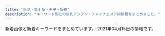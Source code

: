 ```yaml
---
title: "赤羽・東十条・王子・板橋"
description: "キーワード別にの巨乳アジアン・チャイナエステ嬢情報をまとめました。"
---
```


新着画像と新着キーワードをまとめています。
2021年04月15日の情報です。

<DmmAffiliateIns />
<KeywordTable
  shops={
    [
    {
        "station": "JR\u8d64\u7fbd\u99c5\u6771\u53e3",
        "url": "https://www.sinraku.work/",
        "name": "\u5fc3\u697d",
        "keywords": {},
        "img_links": [
            "https://www.sinraku.work/images/interior_t.jpg",
            "https://www.sinraku.work/img/rina1.jpg",
            "https://www.sinraku.work/img/miho1.jpg",
            "https://www.sinraku.work/img/koko1.jpg",
            "https://www.sinraku.work/images/news.jpg",
            "https://www.sinraku.work/staff/koko.jpg",
            "https://www.sinraku.work/staff/miho.jpg",
            "https://www.sinraku.work/images/rec.jpg",
            "https://www.sinraku.work/images/menu/staff.png",
            "https://www.sinraku.work/images/staff_t.jpg",
            "https://www.sinraku.work/images/menu/top.png",
            "https://www.sinraku.work/images/sys.png",
            "https://www.sinraku.work/images/tg.png",
            "https://www.sinraku.work/staff/rina.jpg",
            "https://www.sinraku.work/images/time.jpg",
            "https://www.sinraku.work/images/menu/interior.png",
            "https://www.sinraku.work/images/int2.png",
            "https://www.sinraku.work/staff/kai.jpg",
            "https://www.sinraku.work/img/kai1.jpg",
            "https://www.sinraku.work/images/int1.jpg",
            "https://www.sinraku.work/images/tel.png"
        ]
    },
    {
        "url": "http://www.crossu.xyz/",
        "img_links": [
            "http://www.crossu.xyz/templets/default/picture/head.jpg",
            "http://www.crossu.xyz/uploads/191129/1-19112914393CK.jpg",
            "http://www.crossu.xyz/templets/default/picture/news.jpg",
            "http://www.crossu.xyz/templets/default/picture/rec1.png",
            "http://www.crossu.xyz/templets/default/picture/interior_t.jpg",
            "http://www.crossu.xyz/uploads/181211/1-1Q2111433162D.jpg",
            "http://www.crossu.xyz/uploads/allimg/180620/1-1P6201013133b.jpg",
            "http://www.crossu.xyz/templets/default/picture/staff_t.jpg",
            "http://www.crossu.xyz/uploads/200528/1-20052Q52142229.jpg",
            "http://www.crossu.xyz/uploads/190924/1-1Z9241056212J.jpg",
            "http://www.crossu.xyz/uploads/180621/1-1P621101232H4.jpg",
            "http://www.crossu.xyz/uploads/191119/1-19111915043V27.jpg",
            "http://www.crossu.xyz/uploads/180620/1-1P62010154K00.png",
            "http://www.crossu.xyz/uploads/180620/1-1P62010193X63.jpg"
        ],
        "keywords": {
            "\u30bb\u30af\u30b7\u30fc": 5
        },
        "name": "\u685c\u306e\u604b",
        "station": "JR\u738b\u5b50\u99c5\u5317\u53e3"
    },
    {
        "name": "\u7f8e\u5065",
        "img_links": [
            "http://oji.pink/images/1.png",
            "http://oji.pink/images/g7.jpg",
            "http://oji.pink/images/3.png",
            "http://oji.pink/images/yuki.jpg",
            "http://oji.pink/images/new1.jpg",
            "http://oji.pink/images/r4.jpg",
            "http://oji.pink/images/r3.jpg",
            "http://oji.pink/images/r1.jpg",
            "http://oji.pink/images/top.jpg",
            "http://oji.pink/images/aki.jpg",
            "http://oji.pink/images/zi_link.png",
            "http://oji.pink/images/mobile.jpg",
            "http://oji.pink/images/zi_staff.png",
            "http://oji.pink/images/g5.jpg",
            "http://oji.pink/images/g0.jpg",
            "http://oji.pink/images/g2.jpg",
            "http://oji.pink/images/r2.jpg",
            "http://oji.pink/images/g1.jpg"
        ],
        "station": "JR\u738b\u5b50\u99c5\u5317\u53e3",
        "keywords": {
            "C": 15
        },
        "url": "http://oji.pink/"
    },
    {
        "keywords": {
            "87": 3,
            "89": 3,
            "88": 3,
            "98": 1,
            "\u30bb\u30af\u30b7\u30fc": 6
        },
        "name": "FLOWER",
        "url": "http://esthe-japan.work/flower/",
        "station": "JR\u8d64\u7fbd\u99c5\u5357\u6539\u672d\u53e3(\u6771)",
        "img_links": [
            "http://esthe-japan.work/flower/upload/202004/1588153474.png"
        ]
    },
    {
        "url": "https://nippori-massage.com/",
        "keywords": {},
        "img_links": [
            "https://nippori-massage.com/images/main1.jpg",
            "https://nippori-massage.com/icon/twitter.png",
            "https://nippori-massage.com/footer/footer-staff.png",
            "https://nippori-massage.com/room/room-l3.jpg",
            "https://nippori-massage.com/staff/sakura-l1.jpg",
            "https://nippori-massage.com/room/room-l1.jpg",
            "https://nippori-massage.com/icon/yelp.png",
            "https://nippori-massage.com/line/line-qr.png",
            "https://nippori-massage.com/images/qrcode.png",
            "https://nippori-massage.com/images/clear.png",
            "https://nippori-massage.com/images/esthe2.jpg",
            "https://nippori-massage.com/images/obi.jpg",
            "https://nippori-massage.com/images/esthe4.jpg",
            "https://nippori-massage.com/mens-esthe/2021/04/15/sakura-s1.jpg",
            "https://nippori-massage.com/images/main-sp.jpg",
            "https://nippori-massage.com/line/10min-coupon.png",
            "https://nippori-massage.com/room/room-l2.jpg",
            "https://nippori-massage.com/images/line_friend.png",
            "https://nippori-massage.com/room/room-l4.jpg",
            "https://scdn.line-apps.com/n/line_add_friends/btn/ja.png",
            "https://nippori-massage.com/icon/line.png",
            "https://nippori-massage.com/staff/mirei-s1.jpg",
            "https://nippori-massage.com/footer/footer-line.png",
            "https://nippori-massage.com/images/header3.png",
            "https://nippori-massage.com/images/esthe1.jpg",
            "https://nippori-massage.com//icon/facebook.png",
            "https://nippori-massage.com/images/esthe3.jpg",
            "https://nippori-massage.com/footer/footer-tel.png",
            "https://nippori-massage.com/icon/facebook.png",
            "https://nippori-massage.com/staff/sakura-s1.jpg"
        ],
        "name": "\u56de\u697d\u82d1",
        "station": "\u5c3e\u4e45\u99c5"
    },
    {
        "station": "JR\u8d64\u7fbd\u99c5",
        "keywords": {},
        "img_links": [
            "http://kissyourelax.xyz/uploads/191213/1-19121315493M58.jpg",
            "http://kissyourelax.xyz/uploads/200929/1-200929125F62K.jpg",
            "http://kissyourelax.xyz/uploads/200929/1-200929125H1111.jpg",
            "http://kissyourelax.xyz/uploads/191213/1-1912131550052E.jpg",
            "http://kissyourelax.xyz/uploads/190712/1-1ZG2111A3147.jpg",
            "http://kissyourelax.xyz/img/s0.png",
            "http://kissyourelax.xyz/uploads/190625/1-1Z625204313L6.jpg",
            "http://kissyourelax.xyz/uploads/190802/1-1ZP20P91YN.jpg",
            "http://kissyourelax.xyz/uploads/190422/1-1Z422144244F3.jpg",
            "http://kissyourelax.xyz/uploads/190802/1-1ZP20P930U4.jpg",
            "http://kissyourelax.xyz/uploads/191129/1-191129154603T5.jpg",
            "http://kissyourelax.xyz/uploads/190422/1-1Z42214343N22.jpg",
            "http://kissyourelax.xyz/uploads/190426/1-1Z4261G1591I.jpg",
            "http://kissyourelax.xyz/uploads/190426/1-1Z4261G221600.jpg",
            "http://kissyourelax.xyz/uploads/200812/1-200Q2125423452.jpg",
            "http://kissyourelax.xyz/uploads/190514/1-1Z5140R02A31.jpg",
            "http://kissyourelax.xyz/uploads/190426/1-1Z4261G229208.jpg",
            "http://kissyourelax.xyz/uploads/190625/1-1Z625203Q3N2.jpg",
            "http://kissyourelax.xyz/uploads/190712/1-1ZG2111F3448.jpg",
            "http://kissyourelax.xyz/uploads/190514/1-1Z5140R044351.jpg",
            "http://kissyourelax.xyz/uploads/190422/1-1Z422143352a6.jpg",
            "http://kissyourelax.xyz/uploads/200812/1-200Q212540D24.jpg",
            "http://kissyourelax.xyz/uploads/190920/1-1Z9200Z645220.jpg",
            "http://kissyourelax.xyz/img/botton.jpg"
        ],
        "name": "Kiss you",
        "url": "http://kissyourelax.xyz/"
    },
    {
        "keywords": {
            "85": 2,
            "87": 6,
            "D": 6,
            "\u30bb\u30af\u30b7\u30fc": 3
        },
        "url": "http://www.goodtime.iesjp.com/",
        "img_links": [
            "http://www.goodtime.iesjp.com/images/m-right.jpg",
            "http://www.goodtime.iesjp.com/photo_news/upimg/39901600bd6533312b_0.jpg",
            "http://www.goodtime.iesjp.com/images/m-yejiao.jpg",
            "http://www.goodtime.iesjp.com/photo_news/upimg/2288060497ed9031e6_0.jpg",
            "http://www.goodtime.iesjp.com/images/call.png",
            "http://www.goodtime.iesjp.com/images/top-left01.jpg",
            "http://www.goodtime.iesjp.com/images/m-top02.jpg",
            "http://www.goodtime.iesjp.com/photo_news/upimg/6226360739cbd5fa6e_0.jpg",
            "http://www.goodtime.iesjp.com/images/m-head.jpg",
            "http://www.goodtime.iesjp.com/files/004.jpg",
            "http://www.goodtime.iesjp.com/images/m-top-right01.jpg",
            "http://www.goodtime.iesjp.com/photo_news/upimg/529386029caabbb08f_0.jpg",
            "http://www.goodtime.iesjp.com/files/001.jpg",
            "http://www.goodtime.iesjp.com/photo_news/upimg/1591860540114b630a_0.jpg",
            "http://www.goodtime.iesjp.com/files/003.jpg",
            "http://www.goodtime.iesjp.com/images/m-top-right04.jpg",
            "http://www.goodtime.iesjp.com/images/m-top-right02.jpg",
            "http://www.goodtime.iesjp.com/photo_news/upimg/20911603de0e3ad912_0.jpg",
            "http://www.goodtime.iesjp.com/images/m-top-right03.jpg",
            "http://www.goodtime.iesjp.com/photo_news/upimg/43415603819cc9fd0d_1.jpg",
            "http://www.goodtime.iesjp.com/images/m-top03.jpg",
            "http://www.goodtime.iesjp.com/files/006.jpg",
            "http://www.goodtime.iesjp.com/images/m-left.jpg"
        ],
        "name": "GOOD TIME",
        "station": "\u8d64\u7fbd\u5ca9\u6df5\u99c52\u756a\u51fa\u53e3"
    },
    {
        "url": "https://wagaya.xyz.mn/",
        "name": "\u6211\u304c\u5bb6",
        "keywords": {
            "86": 5,
            "C": 11,
            "D": 20,
            "85": 10,
            "83": 5
        },
        "img_links": [
            "https://wagaya.xyz.mn/photos/sites/56/2021/04/2021040709294095.jpg",
            "https://wagaya.xyz.mn/photos/sites/56/2021/04/2021041205512892.jpg",
            "https://wagaya.xyz.mn/images/s_news.png",
            "https://wagaya.xyz.mn/photos/sites/56/2021/04/2021041205512961.jpg",
            "https://wagaya.xyz.mn/images/top.jpg",
            "https://wagaya.xyz.mn/images/nbj1.png",
            "https://wagaya.xyz.mn/images/s_staff.png",
            "https://wagaya.xyz.mn/images/mobile.jpg",
            "https://wagaya.xyz.mn/photos/sites/56/2021/04/2021040506054956.jpg",
            "https://wagaya.xyz.mn/photos/sites/56/2021/04/202104050602539.jpg"
        ],
        "station": "JR\u738b\u5b50\u99c5\u4e2d\u592e\u53e3"
    },
    {
        "station": "JR\u8d64\u7fbd\u99c5\u6771\u53e3",
        "keywords": {
            "87": 2,
            "82": 2,
            "84": 2,
            "86": 4
        },
        "url": "http://angel-aroma.net/",
        "img_links": [
            "http://angel-aroma.net/img/m6.jpg",
            "http://angel-aroma.net/img/m1.jpg",
            "http://angel-aroma.net/img/sta3.jpg",
            "http://angel-aroma.net/img/sta5.jpg",
            "http://angel-aroma.net/img/m20.jpg",
            "http://angel-aroma.net/img/no.png",
            "http://angel-aroma.net/img/qr.jpg",
            "http://angel-aroma.net/img/sta2.jpg",
            "http://angel-aroma.net/img/m10.jpg",
            "http://angel-aroma.net/img/m4.jpg",
            "http://angel-aroma.net/img/sta1.jpg",
            "http://angel-aroma.net/img/m30.jpg",
            "http://angel-aroma.net/img/sta6.jpg",
            "http://angel-aroma.net/img/top.jpg",
            "http://angel-aroma.net/img/stafft.jpg",
            "http://angel-aroma.net/img/m3.jpg",
            "http://angel-aroma.net/img/m2.jpg",
            "http://angel-aroma.net/img/m5.jpg"
        ],
        "name": "\u30c0\u30fc\u30ea\u30f3"
    },
    {
        "url": "http://tenpo5.iest.info/",
        "keywords": {},
        "name": "\u3084\u3059\u3089\u304e",
        "img_links": [],
        "station": "JR\u738b\u5b50\u99c5\u5317\u53e3"
    },
    {
        "station": "\u84ee\u6839\u99c5\u6771\u53e3",
        "name": "\u767e\u5408",
        "url": "http://www.l-yuri.work/",
        "keywords": {},
        "img_links": [
            "http://www.l-yuri.work/images/2.png",
            "http://www.l-yuri.work/images/int2.png",
            "http://www.l-yuri.work/img/emi1.jpg",
            "http://www.l-yuri.work/images/s1.png",
            "http://www.l-yuri.work/images/sys.png",
            "http://www.l-yuri.work/staff/emi.jpg",
            "http://www.l-yuri.work/images/mobile.jpg",
            "http://www.l-yuri.work/images/4.png",
            "http://www.l-yuri.work/staff/kaori.jpg",
            "http://www.l-yuri.work/images/1.png",
            "http://www.l-yuri.work/images/3.png",
            "http://www.l-yuri.work/images/tel.jpg",
            "http://www.l-yuri.work/images/staff_t.jpg",
            "http://www.l-yuri.work/staff/rina.jpg",
            "http://www.l-yuri.work/img/aki1.jpg",
            "http://www.l-yuri.work/images/tg.jpg",
            "http://www.l-yuri.work/images/interior_t.jpg",
            "http://www.l-yuri.work/img/kaori1.jpg",
            "http://www.l-yuri.work/staff/aki.jpg",
            "http://www.l-yuri.work/images/head.jpg",
            "http://www.l-yuri.work/images/news.png",
            "http://www.l-yuri.work/images/h_line.jpg",
            "http://www.l-yuri.work/img/rina1.jpg",
            "http://www.l-yuri.work/images/int1.png"
        ]
    },
    {
        "station": "JR\u8d64\u7fbd\u99c5\u6771\u53e3",
        "img_links": [
            "http://ka-en.work/img/s10.jpg",
            "http://ka-en.work/sp/img/info.jpg",
            "http://ka-en.work/sp/img/tel.jpg",
            "http://ka-en.work/sp/img/p-4.jpg",
            "http://ka-en.work/img/st9.jpg",
            "http://ka-en.work/sp/img/t-t.jpg",
            "http://ka-en.work/img/st6.jpg",
            "http://ka-en.work/sp/img/st1.jpg",
            "http://ka-en.work/sp/img/st9.jpg",
            "http://ka-en.work/sp/img/p-10.jpg",
            "http://ka-en.work/img/head.jpg",
            "http://ka-en.work/sp/img/pc.jpg",
            "http://ka-en.work/img/s4.jpg",
            "http://ka-en.work/img/s3.jpg",
            "http://ka-en.work/sp/img/sys.jpg",
            "http://ka-en.work/img/st7.jpg",
            "http://ka-en.work/img/mo.png",
            "http://ka-en.work/img/acc5.jpg",
            "http://ka-en.work/img/s6.jpg",
            "http://ka-en.work/sp/img/time.jpg",
            "http://ka-en.work/img/botton2.jpg",
            "http://ka-en.work/sp/img/t-r.jpg",
            "http://ka-en.work/sp/img/t-o.jpg",
            "http://ka-en.work/sp/img/acc1.jpg",
            "http://ka-en.work/sp/img/st6.jpg",
            "http://ka-en.work/sp/img/st4.jpg",
            "http://ka-en.work/sp/img/st3.jpg",
            "http://ka-en.work/img/st1.jpg",
            "http://ka-en.work/sp/img/t-s.jpg",
            "http://ka-en.work/img/st4.jpg",
            "http://ka-en.work/sp/img/acc4.jpg",
            "http://ka-en.work/img/fla-3.jpg",
            "http://ka-en.work/sp/img/t-a.jpg",
            "http://ka-en.work/img/kanban.jpg",
            "http://ka-en.work/sp/img/acc5.jpg",
            "http://ka-en.work/sp/img/kanban.jpg",
            "http://ka-en.work/sp/img/st8.jpg",
            "http://ka-en.work/sp/img/add.jpg",
            "http://ka-en.work/img/botton5.jpg",
            "http://ka-en.work/img/st3.jpg",
            "http://ka-en.work/img/botton4.jpg",
            "http://ka-en.work/img/botton.jpg",
            "http://ka-en.work/img/st8.jpg",
            "http://ka-en.work/img/st10.jpg",
            "http://ka-en.work/img/fla-2.jpg",
            "http://ka-en.work/sp/img/botton.jpg",
            "http://ka-en.work/img/s7.jpg",
            "http://ka-en.work/img/s9.jpg",
            "http://ka-en.work/img/botton3.jpg",
            "http://ka-en.work/img/st2.jpg",
            "http://ka-en.work/sp/img/cam.jpg",
            "http://ka-en.work/sp/img/st7.jpg",
            "http://ka-en.work/img/foot.jpg",
            "http://ka-en.work/sp/img/st10.jpg",
            "http://ka-en.work/sp/img/st2.jpg",
            "http://ka-en.work/sp/img/acc2.jpg",
            "http://ka-en.work/img/acc2.jpg",
            "http://ka-en.work/sp/img/pic.jpg",
            "http://ka-en.work/img/acc4.jpg",
            "http://ka-en.work/img/s2.jpg",
            "http://ka-en.work/img/acc1.jpg",
            "http://ka-en.work/sp/img/acc3.jpg",
            "http://ka-en.work/sp/img/tit.jpg",
            "http://ka-en.work/img/acc3.jpg",
            "http://ka-en.work/img/fla-1.jpg",
            "http://ka-en.work/img/botton6.jpg",
            "http://ka-en.work/sp/img/p-9.jpg"
        ],
        "keywords": {
            "85": 12,
            "C": 17,
            "84": 1,
            "86": 2,
            "E": 3,
            "D": 5,
            "88": 2,
            "87": 1
        },
        "url": "http://ka-en.work/",
        "name": "\u83ef\u8276"
    },
    {
        "url": "https://higashijujo-mensesthe.com/",
        "keywords": {},
        "station": "JR\u6771\u5341\u6761\u99c5\u5317\u53e3",
        "img_links": [
            "https://higashijujo-mensesthe.com/images/main-sp.jpg",
            "https://higashijujo-mensesthe.com/staff/lime-l1.jpg",
            "https://higashijujo-mensesthe.com/room/room-l2.jpg",
            "https://higashijujo-mensesthe.com/2020/02/29/lime-s1.jpg",
            "https://higashijujo-mensesthe.com/2019/08/23/satomi-s1.jpg",
            "https://higashijujo-mensesthe.com/images/camp.jpg",
            "https://higashijujo-mensesthe.com/staff/satomi-l1.jpg",
            "https://higashijujo-mensesthe.com/menu/home.png",
            "https://higashijujo-mensesthe.com/images/clear.png",
            "https://higashijujo-mensesthe.com/room/room-l1.jpg",
            "https://higashijujo-mensesthe.com/menu/gallery.png",
            "https://higashijujo-mensesthe.com/images/footer-r.png",
            "https://higashijujo-mensesthe.com/room/room-l4.jpg",
            "https://higashijujo-mensesthe.com/staff/kimi-l1.jpg",
            "https://higashijujo-mensesthe.com/room/esthe1.jpg",
            "https://higashijujo-mensesthe.com/images/header3.png",
            "https://higashijujo-mensesthe.com/staff/rika-s1.jpg",
            "https://higashijujo-mensesthe.com/images/qrcode.png",
            "https://higashijujo-mensesthe.com/staff/kimi-s1.jpg",
            "https://higashijujo-mensesthe.com/staff/kimi-l2.jpg",
            "https://higashijujo-mensesthe.com/staff/runa-l1.jpg",
            "https://higashijujo-mensesthe.com/staff/runa-s1.jpg",
            "https://higashijujo-mensesthe.com/staff/satomi-s1.jpg",
            "https://higashijujo-mensesthe.com/staff/lime-s1.jpg",
            "https://higashijujo-mensesthe.com/menu/friend.png",
            "https://higashijujo-mensesthe.com/icon/line.png",
            "https://higashijujo-mensesthe.com/staff/kimi-s2.jpg",
            "https://higashijujo-mensesthe.com/room/room-l3.jpg",
            "https://higashijujo-mensesthe.com/icon/facebook.png",
            "https://higashijujo-mensesthe.com/images/footer-l.png",
            "https://higashijujo-mensesthe.com/button/home.png",
            "https://higashijujo-mensesthe.com/2019/08/10/kimi-s1.jpg",
            "https://higashijujo-mensesthe.com/icon/twitter.png",
            "https://higashijujo-mensesthe.com/button/blog.png",
            "https://higashijujo-mensesthe.com/2019/08/22/runa-s1.jpg",
            "https://higashijujo-mensesthe.com/menu/info.png",
            "https://higashijujo-mensesthe.com/staff/rika-l1.jpg",
            "https://higashijujo-mensesthe.com/2019/10/21/rika-s1.jpg",
            "https://higashijujo-mensesthe.com/icon/yelp.png",
            "https://higashijujo-mensesthe.com/room/esthe3.jpg",
            "https://higashijujo-mensesthe.com/menu/blog.png",
            "https://higashijujo-mensesthe.com/room/esthe2.jpg",
            "https://higashijujo-mensesthe.com/images/main1.jpg",
            "https://higashijujo-mensesthe.com/images/flower.png",
            "https://higashijujo-mensesthe.com/button/staff.png"
        ],
        "name": "Love Sea"
    },
    {
        "name": "Flower",
        "keywords": {},
        "img_links": [
            "http://flower.este88.com/i/images/access1.jpg",
            "http://flower.este88.com/i/images/access6.jpg",
            "http://flower.este88.com/i/images/access4.jpg",
            "http://flower.este88.com/i/images/access5.jpg",
            "http://flower.este88.com/gals/emi1.jpg",
            "http://flower.este88.com/images/m04.jpg",
            "http://flower.este88.com/gals/yuuna1.jpg",
            "http://flower.este88.com/gals/haruka1.jpg",
            "http://flower.este88.com/i/images/access7.jpg",
            "http://flower.este88.com/images/m01.jpg",
            "http://flower.este88.com/gals/moe1.jpg",
            "http://flower.este88.com/images/dot.png",
            "http://flower.este88.com/images/m05.jpg",
            "http://flower.este88.com/i/images/access3.jpg",
            "http://flower.este88.com/images/kp01.jpg",
            "http://flower.este88.com/gals/erika1.jpg",
            "http://flower.este88.com/images/img1.jpg",
            "http://flower.este88.com/images/m03.jpg",
            "http://flower.este88.com/images/m02.jpg",
            "http://flower.este88.com/gals/riri1.jpg",
            "http://flower.este88.com/i/images/access2.jpg"
        ],
        "url": "http://flower.este88.com/",
        "station": "JR\u8d64\u7fbd\u99c5\u5357\u53e3"
    },
    {
        "station": "JR\u6771\u5341\u6761\u99c5\u5317\u53e3",
        "url": "http://shanshan-esthe.com/",
        "name": "\u9999\u9999",
        "img_links": [
            "http://shanshan-esthe.com/img/st16.jpg",
            "http://shanshan-esthe.com/img/st14.jpg",
            "http://shanshan-esthe.com/img/sta14.jpg",
            "http://shanshan-esthe.com/img/sta0.jpg",
            "http://shanshan-esthe.com/img/no.png"
        ],
        "keywords": {
            "D": 2,
            "86": 2
        }
    },
    {
        "img_links": [
            "http://www.darling.esjp.info/img/nav-005.png",
            "http://www.darling.esjp.info/files/001.jpg",
            "http://www.darling.esjp.info/img/stt.jpg",
            "http://www.darling.esjp.info/img/nav-004.png",
            "http://www.darling.esjp.info/img/nav-001.png",
            "http://www.darling.esjp.info/files/007.jpg",
            "http://www.darling.esjp.info/img/nav-002.png",
            "http://www.darling.esjp.info/img/nav-006.png",
            "http://www.darling.esjp.info/img/nav-003.png",
            "http://www.darling.esjp.info/img/tel.png",
            "http://www.darling.esjp.info/files/008.jpg",
            "http://www.darling.esjp.info/img/stb.jpg",
            "http://www.darling.esjp.info/img/top01.png",
            "http://www.darling.esjp.info/files/003.jpg",
            "http://www.darling.esjp.info/files/002.jpg"
        ],
        "url": "http://www.darling.esjp.info/",
        "name": "Darling \uff5e\u30c0\u30fc\u30ea\u30f3\uff5e",
        "keywords": {
            "86": 1,
            "D": 5,
            "87": 4
        },
        "station": "JR\u8d64\u7fbd\u99c5\u5357\u53e3"
    },
    {
        "name": "\u767e\u5408",
        "keywords": {
            "83": 3,
            "84": 3,
            "85": 3,
            "86": 3
        },
        "img_links": [
            "http://yuri.msa.jp/images/staff_03.jpg",
            "http://yuri.msa.jp/images/staff_06.jpg",
            "http://yuri.msa.jp/layer/images/top/top_02.jpg",
            "http://yuri.msa.jp/images/wenzi-staff.png",
            "http://yuri.msa.jp/layer/images/top.jpg",
            "http://yuri.msa.jp/layer/images/top/top_04.jpg",
            "http://yuri.msa.jp/layer/images/top/top_06.jpg",
            "http://yuri.msa.jp/images/staff_bj4.png",
            "http://yuri.msa.jp/images/ser1.jpg",
            "http://yuri.msa.jp/images/1.jpg",
            "http://yuri.msa.jp/layer/images/top/top_05.jpg",
            "http://yuri.msa.jp/images/staff_bj1.png",
            "http://yuri.msa.jp/images/ser4.jpg",
            "http://yuri.msa.jp/layer/images/top/top_01.jpg",
            "http://yuri.msa.jp/images/ser3.jpg",
            "http://yuri.msa.jp/images/staff_02.jpg",
            "http://yuri.msa.jp/images/s_service.png",
            "http://yuri.msa.jp/layer/images/top/top_03.jpg",
            "http://yuri.msa.jp/images/staff_01.jpg",
            "http://yuri.msa.jp/images/staff_04.jpg",
            "http://yuri.msa.jp/images/top2.jpg",
            "http://yuri.msa.jp/images/ser2.jpg",
            "http://yuri.msa.jp/layer/images/top/top_08.png",
            "http://yuri.msa.jp/images/top1.jpg",
            "http://yuri.msa.jp/images/info.png",
            "http://yuri.msa.jp/images/s_info.png"
        ],
        "url": "http://yuri.msa.jp/",
        "station": "JR\u6771\u5341\u6761\u99c5\u5317\u53e3"
    },
    {
        "url": "http://www.cocosia.work/",
        "img_links": [
            "http://www.cocosia.work/img/bn_contact.jpg",
            "http://www.cocosia.work/img/i_tel.png",
            "http://www.cocosia.work/staff/yuyu1.jpg",
            "http://www.cocosia.work/staff/rea1.jpg",
            "http://www.cocosia.work/img/int3_sp.jpg",
            "http://www.cocosia.work/img/int1_sp.jpg",
            "http://www.cocosia.work/staff/hina1.jpg",
            "http://www.cocosia.work/img/bn_howto_sp.jpg",
            "http://www.cocosia.work/img/header_info.png",
            "http://www.cocosia.work/img/int1.jpg",
            "http://www.cocosia.work/img/concept.jpg",
            "http://www.cocosia.work/staff/mika1.jpg",
            "http://www.cocosia.work/staff/hina.jpg",
            "http://www.cocosia.work/staff/yuyu.jpg",
            "http://www.cocosia.work/img/bn_howto.jpg",
            "http://www.cocosia.work/img/bn_contact_sp.jpg",
            "http://www.cocosia.work/staff/riya1.jpg",
            "http://www.cocosia.work/img/int3.jpg",
            "http://www.cocosia.work/img/concept_sp.jpg",
            "http://www.cocosia.work/staff/rea.jpg",
            "http://www.cocosia.work/staff/riya.jpg",
            "http://www.cocosia.work/staff/mika.jpg",
            "http://www.cocosia.work/staff/mao.jpg",
            "http://www.cocosia.work/staff/mao1.jpg",
            "http://www.cocosia.work/img/int2.jpg",
            "http://www.cocosia.work/img/int2_sp.jpg"
        ],
        "keywords": {
            "87": 6,
            "85": 2,
            "E": 6,
            "D": 10,
            "86": 8,
            "C": 15
        },
        "name": "Cocosia \uff5e\u30b3\u30b3\u30b7\u30a2\uff5e",
        "station": "JR\u8d64\u7fbd\u99c5\u897f\u53e3"
    },
    {
        "station": "JR\u8d64\u7fbd\u99c5\u5357\u53e3",
        "keywords": {
            "84": 4,
            "90": 2,
            "85": 9,
            "86": 4
        },
        "name": "Last Paradise \uff5e\u30e9\u30b9\u30c8\u30d1\u30e9\u30c0\u30a4\u30b9\uff5e",
        "img_links": [
            "http://lastpara.net/img/event/camp_top_02.jpg",
            "http://lastpara.net/image/cast/cast_265_1_s.jpg",
            "http://lastpara.net/image/cast/cast_286_1_s.jpg",
            "http://lastpara.net/image/cast/cast_287_1_s.jpg",
            "http://lastpara.net/image/cast/cast_262_1_l.jpg",
            "http://lastpara.net/image/cast/cast_256_1_s.jpg",
            "http://lastpara.net/img/news-ttl.jpg",
            "http://lastpara.net/image/cast/cast_259_1_s.jpg",
            "http://lastpara.net/image/cast/cast_259_1_l.jpg",
            "http://lastpara.net/img/recuit.png",
            "http://lastpara.net/image/cast/cast_265_1_l.jpg",
            "http://lastpara.net/image/cast/cast_261_1_l.jpg",
            "http://lastpara.net/image/cast/cast_286_1_l.jpg",
            "http://lastpara.net/image/cast/cast_256_1_l.jpg",
            "http://lastpara.net/image/cast/cast_263_1_l.jpg",
            "http://lastpara.net/image/cast/cast_263_1_s.jpg",
            "http://lastpara.net/image/cast/cast_287_1_l.jpg",
            "http://lastpara.net/image/cast/cast_255_1_l.jpg"
        ],
        "url": "http://lastpara.net/"
    },
    {
        "station": "JR\u8d64\u7fbd\u99c5\u6771\u53e3",
        "url": "http://www.e-baby.work/",
        "keywords": {
            "89": 1,
            "C": 1,
            "86": 2,
            "84": 1,
            "87": 1,
            "D": 3,
            "E": 2,
            "85": 1
        },
        "name": "\u30a2\u30a4\u30ea\u30b9",
        "img_links": [
            "http://www.e-baby.work/img/all/loader.png",
            "http://www.e-baby.work/staff/haru1.jpg",
            "http://www.e-baby.work/staff/kumic.jpg",
            "http://www.e-baby.work/staff/yuka1.jpg",
            "http://www.e-baby.work/staff/maya1.jpg",
            "http://www.e-baby.work/staff/kumi1.jpg",
            "http://www.e-baby.work/staff/karen1.jpg",
            "http://www.e-baby.work/staff/rina1.jpg",
            "http://www.e-baby.work/img/all/icon2.png"
        ]
    },
    {
        "name": "Jessica",
        "keywords": {
            "88": 1,
            "D": 3,
            "86": 2
        },
        "img_links": [
            "http://minming.work/uploads/210405/1-2104051H30X20.jpg",
            "http://minming.work/uploads/210405/1-2104051H21N45.jpg",
            "http://minming.work/uploads/210405/1-2104051H4034V.jpg",
            "http://minming.work/uploads/allimg/210222/1-2102221K144L3.png"
        ],
        "station": "\u9ad8\u5cf6\u5e73\u99c5",
        "url": "http://minming.work/"
    },
    {
        "name": "\u30d7\u30ea\u30f3\u30b9",
        "url": "http://prince.tyo.cm/",
        "station": "JR\u738b\u5b50\u99c5\u5317\u53e3",
        "img_links": [
            "http://prince.tyo.cm/images/s_news.jpg",
            "http://prince.tyo.cm/images/ac2.jpg",
            "http://prince.tyo.cm/photos/sites/76/2021/03/2021033009493387.jpg",
            "http://prince.tyo.cm/images/room4.jpg",
            "http://prince.tyo.cm/images/s_cautions.jpg",
            "http://prince.tyo.cm/photos/sites/76/2021/03/2021033009493042.jpg",
            "http://prince.tyo.cm/images/info.jpg",
            "http://prince.tyo.cm/photos/sites/76/2021/03/2021033009493063.jpg",
            "http://prince.tyo.cm/images/ac1.jpg",
            "http://prince.tyo.cm/images/s_staff.jpg",
            "http://prince.tyo.cm/images/top.jpg",
            "http://prince.tyo.cm/images/ac3.jpg",
            "http://prince.tyo.cm/images/room2.jpg",
            "http://prince.tyo.cm/images/s_info.jpg",
            "http://prince.tyo.cm/images/room1.jpg",
            "http://prince.tyo.cm/images/room3.jpg",
            "http://prince.tyo.cm/images/s_pick.jpg",
            "http://prince.tyo.cm/images/mobile.jpg",
            "http://prince.tyo.cm/photos/sites/76/2021/03/2021033009493184.jpg",
            "http://prince.tyo.cm/photos/sites/76/2021/03/2021033009493237.jpg",
            "http://prince.tyo.cm/images/ac4.jpg",
            "http://prince.tyo.cm/photos/sites/76/2021/03/202103300949326.jpg"
        ],
        "keywords": {
            "89": 7,
            "85": 28,
            "86": 7,
            "D": 35,
            "C": 7
        }
    },
    {
        "station": "JR\u8d64\u7fbd\u99c5\u5357\u53e3",
        "keywords": {},
        "img_links": [
            "http://www.roserelaxation.info/upload/201807/thumb/1531195952.jpg",
            "http://www.roserelaxation.info/upload/202008/1598846272.jpg",
            "http://www.roserelaxation.info/upload/201807/1531195952.jpg",
            "http://www.roserelaxation.info/upload/201807/thumb_dis/1531195952.jpg",
            "http://www.roserelaxation.info/upload/201707/1499300573.jpg",
            "http://www.roserelaxation.info/upload/201712/thumb_dis/1512155748.jpg",
            "http://www.roserelaxation.info/upload/202007/thumb_dis/1594636322.jpg",
            "http://www.roserelaxation.info/upload/202007/1594636355.jpg",
            "http://www.roserelaxation.info/upload/201712/thumb/1512155748.jpg",
            "http://www.roserelaxation.info/upload/201708/thumb_dis/1502280972.jpg",
            "http://www.roserelaxation.info/upload/images/20171206_132919.jpg",
            "http://www.roserelaxation.info/upload/201708/1502280972.jpg",
            "http://www.roserelaxation.info/upload/201807/thumb_dis/1531197286.jpg",
            "http://www.roserelaxation.info/upload/images/20170613_104732.jpg",
            "http://www.roserelaxation.info/upload/202007/1594636246.jpg",
            "http://www.roserelaxation.info/upload/201807/thumb_dis/1531195547.jpg",
            "http://www.roserelaxation.info/upload/images/20171206_132851.jpg",
            "http://www.roserelaxation.info/upload/images/20170706_091357.jpg",
            "http://www.roserelaxation.info/upload/201808/thumb_dis/1535596152.jpg",
            "http://www.roserelaxation.info/upload/202007/thumb_dis/1594636246.jpg",
            "http://www.roserelaxation.info/upload/202007/thumb/1594636684.jpg",
            "http://www.roserelaxation.info/upload/202007/thumb_dis/1594636684.jpg",
            "http://www.roserelaxation.info/upload/images/20170525_102731.jpg",
            "http://www.roserelaxation.info/upload/201801/thumb_dis/1517150493.jpg",
            "http://www.roserelaxation.info/upload/201801/1517150493.jpg",
            "http://www.roserelaxation.info/upload/201807/1531195547.jpg",
            "http://www.roserelaxation.info/upload/202007/thumb_dis/1594636355.jpg",
            "http://www.roserelaxation.info/upload/202007/thumb/1594636355.jpg",
            "http://www.roserelaxation.info/upload/201801/thumb/1517150493.jpg",
            "http://www.roserelaxation.info/upload/201712/1512155748.jpg",
            "http://www.roserelaxation.info/upload/201807/1531197286.jpg",
            "http://www.roserelaxation.info/upload/202007/thumb/1594636246.jpg",
            "http://www.roserelaxation.info/upload/images/20171206_132823.jpg",
            "http://www.roserelaxation.info/upload/images/20171206_133002.jpg",
            "http://www.roserelaxation.info/upload/202007/1594636684.jpg",
            "http://www.roserelaxation.info/upload/201807/thumb/1531195547.jpg",
            "http://www.roserelaxation.info/upload/images/20171214_032900.jpg"
        ],
        "url": "http://www.roserelaxation.info/",
        "name": "Only one \uff5e\u30aa\u30f3\u30ea\u30fc\u30ef\u30f3\uff5e"
    },
    {
        "img_links": [
            "https://yumego.tyo.cm/images/sp_tit_staff01.png",
            "https://yumego.tyo.cm/photos/sites/83/2020/12/2020120610415359.jpg",
            "https://yumego.tyo.cm/photos/sites/83/2020/12/2020120802122165.jpg",
            "https://yumego.tyo.cm/photos/sites/83/2020/12/2020120108205582.jpg",
            "https://yumego.tyo.cm/images/tit_staff02.png",
            "https://yumego.tyo.cm/images/room4.jpg",
            "https://yumego.tyo.cm/images/sp_tit_twitter.png",
            "https://yumego.tyo.cm/photos/sites/83/2021/03/2021033013471620.jpg",
            "https://yumego.tyo.cm/images/sp_tit_new.png",
            "https://yumego.tyo.cm/images/tit_staff01.png",
            "https://yumego.tyo.cm/images/room1.jpg",
            "https://yumego.tyo.cm/images/img_tel.png",
            "https://yumego.tyo.cm/photos/sites/83/2020/12/2020120802122351.jpg",
            "https://yumego.tyo.cm/photos/sites/83/2020/12/2020120610415351.jpg",
            "https://yumego.tyo.cm/photos/sites/83/2020/12/2020120610415197.jpg",
            "https://yumego.tyo.cm/images/tit_therapist.png",
            "https://yumego.tyo.cm/images/sp_tit_therapist.png",
            "https://yumego.tyo.cm/photos/sites/83/2020/12/2020120610415227.jpg",
            "https://yumego.tyo.cm/images/room3.jpg",
            "https://yumego.tyo.cm/images/sp_tit_staff02.png",
            "https://yumego.tyo.cm/images/maining.jpg",
            "https://yumego.tyo.cm/photos/sites/83/2020/12/2020120108205393.jpg",
            "https://yumego.tyo.cm/photos/sites/83/2021/02/2021020212253138.jpg",
            "https://yumego.tyo.cm/images/room2.jpg",
            "https://yumego.tyo.cm/images/sp_top.jpg",
            "https://yumego.tyo.cm/images/tit_twitter.png",
            "https://yumego.tyo.cm/images/tit_new.png",
            "https://yumego.tyo.cm/images/top.jpg",
            "https://yumego.tyo.cm/photos/sites/83/2020/12/2020120108205259.jpg"
        ],
        "name": "\u5922\u3054",
        "keywords": {
            "85": 6,
            "D": 42,
            "86": 24,
            "88": 12
        },
        "station": "JR\u5341\u6761\u99c5\u5357\u53e3",
        "url": "https://yumego.tyo.cm/"
    },
    {
        "keywords": {
            "86": 4,
            "E": 2,
            "C": 12,
            "85": 2,
            "D": 6,
            "87": 2
        },
        "url": "https://dream.ests.jp/",
        "station": "JR\u8d64\u7fbd\u99c5\u6771\u53e3",
        "img_links": [
            "https://dream.ests.jp/images/s_news.jpg",
            "https://dream.ests.jp/images/1.jpg",
            "https://dream.ests.jp/images/top.png",
            "https://dream.ests.jp/images/staff_bj3.jpg",
            "https://dream.ests.jp/photos/sites/12/2021/03/2021031110483021.jpg",
            "https://dream.ests.jp/images/mobile.jpg",
            "https://dream.ests.jp/photos/sites/12/2021/03/2021031110482840.jpg",
            "https://dream.ests.jp/images/s_pick.png",
            "https://dream.ests.jp/images/line.png",
            "https://dream.ests.jp/images/news_bj3.jpg",
            "https://dream.ests.jp/images/s_therapist.jpg",
            "https://dream.ests.jp/photos/sites/12/2021/03/2021031110483161.jpg",
            "https://dream.ests.jp/images/end.png",
            "https://dream.ests.jp/images/new.jpg",
            "https://dream.ests.jp/photos/sites/12/2021/03/2021031110482744.jpg",
            "https://dream.ests.jp/images/s_link.jpg",
            "https://dream.ests.jp/images/2.jpg"
        ],
        "name": "Aroma Dream \uff5e\u30a2\u30ed\u30de\u30c9\u30ea\u30fc\u30e0\uff5e"
    }
]
}
/>
<DmmAffiliateScript />
